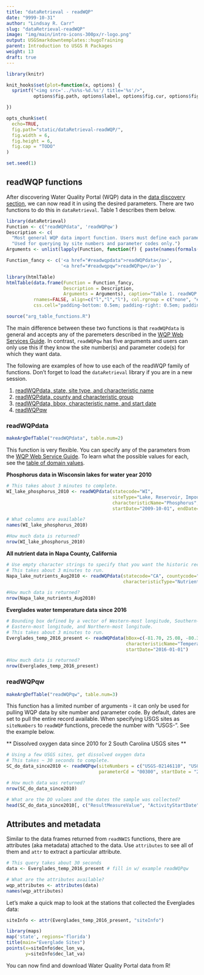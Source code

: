 ```yaml
---
title: "dataRetrieval - readWQP"
date: "9999-10-31"
author: "Lindsay R. Carr"
slug: "dataRetrieval-readWQP"
image: "img/main/intro-icons-300px/r-logo.png"
output: USGSmarkdowntemplates::hugoTraining
parent: Introduction to USGS R Packages
weight: 13
draft: true
---
```


```r
library(knitr)

knit_hooks$set(plot=function(x, options) {
  sprintf("<img src='../%s%s-%d.%s'/ title='%s'/>", 
          options$fig.path, options$label, options$fig.cur, options$fig.ext, options$fig.cap)

})

opts_chunk$set(
  echo=TRUE,
  fig.path="static/dataRetrieval-readWQP/",
  fig.width = 6,
  fig.height = 6,
  fig.cap = "TODO"
)

set.seed(1)
```

## readWQP functions

After discovering Water Quality Portal (WQP) data in the [data discovery section](/dataRetrieval-discovery), we can now read it in using the desired parameters. There are two functions to do this in `dataRetrieval`. Table 1 describes them below. 

```r
library(dataRetrieval)
Function <- c("readWQPdata", 'readWQPqw')
Description <- c(
  "Most general WQP data import function. Users must define each parameter.",
  "Used for querying by site numbers and parameter codes only.")
Arguments <- unlist(lapply(Function, function(f) { paste(names(formals(f)), collapse = ", ") }))

Function_fancy <- c('<a href="#readwqpdata">readWQPdata</a>', 
                    '<a href="#readwqpqw">readWQPqw</a>')

library(htmlTable)
htmlTable(data.frame(Function = Function_fancy, 
                     Description = Description, 
                     Arguments = Arguments), caption="Table 1. readWQP function definitions",
          rnames=FALSE, align=c("l","l","l"), col.rgroup = c("none", "#F7F7F7"), 
          css.cell="padding-bottom: 0.5em; padding-right: 0.5em; padding-top: 0.5em;")

source("arg_table_functions.R")
```

\html{<br>}

The main difference between these two functions is that `readWQPdata` is general and accepts any of the paremeters described in the [WQP Web Services Guide](https://www.waterqualitydata.us/webservices_documentation/#WQPWebServicesGuide-Submitting). In contrast, `readWQPqw` has five arguments and users can only use this if they know the site number(s) and parameter code(s) for which they want data.

The following are examples of how to use each of the readWQP family of functions. Don't forget to load the `dataRetrieval` library if you are in a new session.

1. [readWQPdata, state, site type, and characteristic name](#readwqpdata-state)
2. [readWQPdata, county and characteristic group](##readwqpdata-county)
3. [readWQPdata, bbox, characteristic name, and start date](##readwqpdata-bbox)
4. [readWQPqw](#readwqpqw)

### readWQPdata

```r
makeArgDefTable("readWQPdata", table.num=2)
```

This function is very flexible. You can specify any of the parameters from the [WQP Web Service Guide](https://www.waterqualitydata.us/webservices_documentation/#WQPWebServicesGuide-Submitting). To learn what the possible values for each, see the [table of domain values](https://www.waterqualitydata.us/webservices_documentation/#WQPWebServicesGuide-Domain).

<a name="readwqpdata-state"></a>

**Phosphorus data in Wisconsin lakes for water year 2010**

```r
# This takes about 3 minutes to complete.
WI_lake_phosphorus_2010 <- readWQPdata(statecode="WI", 
                                       siteType="Lake, Reservoir, Impoundment", 
                                       characteristicName="Phosphorus", 
                                       startDate="2009-10-01", endDate="2010-09-30")

# What columns are available?
names(WI_lake_phosphorus_2010)

#How much data is returned?
nrow(WI_lake_phosphorus_2010)
```

<a name="readwqpdata-county"></a>

**All nutrient data in Napa County, California**

```r
# Use empty character strings to specify that you want the historic record.
# This takes about 3 minutes to run.
Napa_lake_nutrients_Aug2010 <- readWQPdata(statecode="CA", countycode="055", 
                                           characteristicType="Nutrient")

#How much data is returned?
nrow(Napa_lake_nutrients_Aug2010)
```

<a name="readwqpdata-bbox"></a>

**Everglades water temperature data since 2016**

```r
# Bounding box defined by a vector of Western-most longitude, Southern-most latitude, 
# Eastern-most longitude, and Northern-most longitude.
# This takes about 3 minutes to run.
Everglades_temp_2016_present <- readWQPdata(bBox=c(-81.70, 25.08, -80.30, 26.51),  
                                            characteristicName="Temperature, water",
                                            startDate="2016-01-01")

#How much data is returned?
nrow(Everglades_temp_2016_present)
```

### readWQPqw

```r
makeArgDefTable("readWQPqw", table.num=3)
```

This function has a limited number of arguments - it can only be used for pulling WQP data by site number and parameter code. By default, dates are set to pull the entire record available. When specifying USGS sites as `siteNumbers` to `readWQP` functions, precede the number with "USGS-". See the example below.

<a name="readwqpqw"></a>

** Dissolved oxygen data since 2010 for 2 South Carolina USGS sites **

```r
# Using a few USGS sites, get dissolved oxygen data
# This takes ~ 30 seconds to complete.
SC_do_data_since2010 <- readWQPqw(siteNumbers = c("USGS-02146110", "USGS-325427080014600"),
                                  parameterCd = "00300", startDate = "2010-01-01")

# How much data was returned?
nrow(SC_do_data_since2010)

# What are the DO values and the dates the sample was collected?
head(SC_do_data_since2010[, c("ResultMeasureValue", "ActivityStartDate")])
```

## Attributes and metadata

Similar to the data frames returned from `readNWIS` functions, there are attributes (aka metadata) attached to the data. Use `attributes` to see all of them and `attr` to extract a particular attribute.

```r
# This query takes about 30 seconds
data <- Everglades_temp_2016_present # fill in w/ example readWQPqw

# What are the attributes available?
wqp_attributes <- attributes(data)
names(wqp_attributes)

```

Let's make a quick map to look at the stations that collected the Everglades data:

```r
siteInfo <- attr(Everglades_temp_2016_present, "siteInfo")

library(maps)
map('state', regions='florida')
title(main="Everglade Sites")
points(x=siteInfo$dec_lon_va, 
       y=siteInfo$dec_lat_va)

```

You can now find and download Water Quality Portal data from R! 
